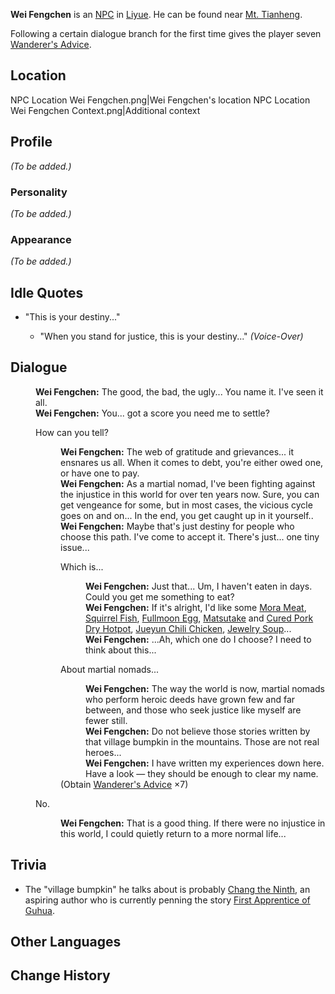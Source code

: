 {{Meta
<!-- REMOVE THIS TEMPLATE AFTER ADDING MISSING INFO -->
|missing_NPC_profile  = yes
}}
{{Character Infobox
|type             = NPC
|image            = NPC Wei Fengchen.png
|region           = Liyue
|title            = Wandering Swordsman
|dialoguereward   = {{Card|Wanderer's Advice|7}}
}}
'''Wei Fengchen''' is an [[NPC]] in [[Liyue]]. He can be found near [[Mt. Tianheng]].

Following a certain dialogue branch for the first time gives the player seven [[Wanderer's Advice]].

==Location==
<gallery hideaddbutton="true" captionalign="center">
NPC Location Wei Fengchen.png|Wei Fengchen's location
NPC Location Wei Fengchen Context.png|Additional context
</gallery>

==Profile==
<!-- detailed story/lore information goes here -->
''(To be added.)''

===Personality===
''(To be added.)''

===Appearance===
''(To be added.)''

==Idle Quotes==
* "This is your destiny..."
**{{A|VO Wei Fengchen 01.ogg}} "When you stand for justice, this is your destiny..." ''(Voice-Over)''

==Dialogue==
{{Dialogue start}}
:'''Wei Fengchen:''' The good, the bad, the ugly... You name it. I've seen it all.
:'''Wei Fengchen:''' You... got a score you need me to settle?
:{{DIcon}} How can you tell?
::'''Wei Fengchen:''' The web of gratitude and grievances... it ensnares us all. When it comes to debt, you're either owed one, or have one to pay.
::'''Wei Fengchen:''' As a martial nomad, I've been fighting against the injustice in this world for over ten years now. Sure, you can get vengeance for some, but in most cases, the vicious cycle goes on and on... In the end, you get caught up in it yourself..
::'''Wei Fengchen:''' Maybe that's just destiny for people who choose this path. I've come to accept it. There's just... one tiny issue...
::{{DIcon}} Which is...
:::'''Wei Fengchen:''' Just that... Um, I haven't eaten in days. Could you get me something to eat?
:::'''Wei Fengchen:''' If it's alright, I'd like some [[Mora Meat]], [[Squirrel Fish]], [[Fullmoon Egg]], [[Matsutake]] and [[Cured Pork Dry Hotpot]], [[Jueyun Chili Chicken]], [[Jewelry Soup]]...
:::'''Wei Fengchen:''' ...Ah, which one do I choose? I need to think about this...
::{{DIcon|Reward}} About martial nomads...
:::'''Wei Fengchen:''' The way the world is now, martial nomads who perform heroic deeds have grown few and far between, and those who seek justice like myself are fewer still.
:::'''Wei Fengchen:''' Do not believe those stories written by that village bumpkin in the mountains. Those are not real heroes...
:::'''Wei Fengchen:''' I have written my experiences down here. Have a look &mdash; they should be enough to clear my name.
::;(Obtain [[Wanderer's Advice]] ×7)
:{{DIcon}} No.
::'''Wei Fengchen:''' That is a good thing. If there were no injustice in this world, I could quietly return to a more normal life...
{{Dialogue end}}

==Trivia==
*The "village bumpkin" he talks about is probably [[Chang the Ninth]], an aspiring author who is currently penning the story [[First Apprentice of Guhua]].

==Other Languages==
{{Other Languages
|default_hidden = 1
|en      = Wei Fengchen
|zhs     = 魏风尘
|zhs_rm  = Wèi Fēngchén
|zht     = 魏風塵
|zht_rm  = Wèi Fēngchén
|ja      = 魏風塵
|ja_rm   = Gi Fuujin{{Assumed}}
|ko      = 위풍진
|ko_rm   = Wipungjin
|es      = Wei Fengchen
|fr      = Wei Fengchen
|ru      = Вэй Фэнчэнь
|th      = Wei Fengchen
|vi      = Wei Fengchen
|de      = Wei Fengchen
|id      = Wei Fengchen
|pt      = Wei Fengchen
}}

==Change History==
{{Change History|1.0}}